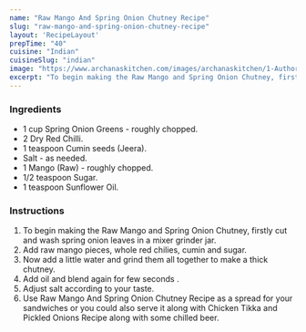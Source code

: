 ---
name: "Raw Mango And Spring Onion Chutney Recipe"
slug: "raw-mango-and-spring-onion-chutney-recipe"
layout: 'RecipeLayout'
prepTime: "40"
cuisine: "Indian"
cuisineSlug: "indian"
image: "https://www.archanaskitchen.com/images/archanaskitchen/1-Author/Shaheen_Ali/Raw_Mango__Spring_Onion_Dip.jpg"
excerpt: "To begin making the Raw Mango and Spring Onion Chutney, firstly cut and wash spring onion leaves in a mixer grinder jar"
---

### Ingredients

- 1 cup Spring Onion Greens - roughly chopped.
- 2 Dry Red Chilli.
- 1 teaspoon Cumin seeds (Jeera).
- Salt - as needed.
- 1 Mango (Raw) - roughly chopped.
- 1/2 teaspoon Sugar.
- 1 teaspoon Sunflower Oil.

### Instructions

1. To begin making the Raw Mango and Spring Onion Chutney, firstly cut and wash spring onion leaves in a mixer grinder jar.
1. Add raw mango pieces, whole red chilies, cumin and sugar.
1. Now add a little water and grind them all together to make a thick chutney.
1. Add oil and blend again for few seconds .
1. Adjust salt according to your taste.
1. Use Raw Mango And Spring Onion Chutney Recipe as a spread for your sandwiches or you could also serve it along with Chicken Tikka and Pickled Onions Recipe along with some chilled beer.
